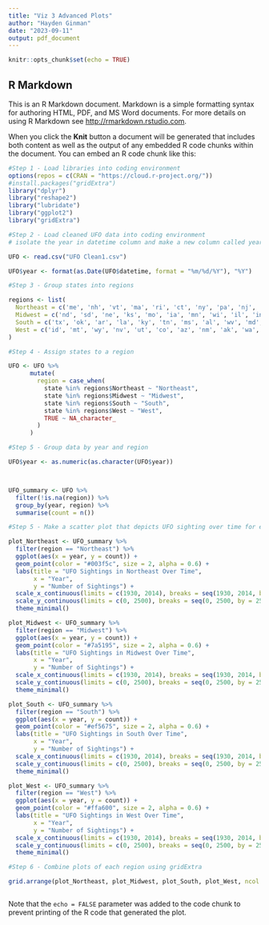 ```yaml
---
title: "Viz 3 Advanced Plots"
author: "Hayden Ginman"
date: "2023-09-11"
output: pdf_document
---
```


```r
knitr::opts_chunk$set(echo = TRUE)
```

## R Markdown

This is an R Markdown document. Markdown is a simple formatting syntax for authoring HTML, PDF, and MS Word documents. For more details on using R Markdown see <http://rmarkdown.rstudio.com>.

When you click the **Knit** button a document will be generated that includes both content as well as the output of any embedded R code chunks within the document. You can embed an R code chunk like this:

```r
#Step 1 - Load libraries into coding environment
options(repos = c(CRAN = "https://cloud.r-project.org/"))
#install.packages("gridExtra")
library("dplyr")
library("reshape2")
library("lubridate")
library("ggplot2")
library("gridExtra")


```

```r
#Step 2 - Load cleaned UFO data into coding environment
# isolate the year in datetime column and make a new column called year

UFO <- read.csv("UFO Clean1.csv")

UFO$year <- format(as.Date(UFO$datetime, format = "%m/%d/%Y"), "%Y")
```

```r
#Step 3 - Group states into regions

regions <- list(
  Northeast = c('me', 'nh', 'vt', 'ma', 'ri', 'ct', 'ny', 'pa', 'nj', 'dc'),
  Midwest = c('nd', 'sd', 'ne', 'ks', 'mo', 'ia', 'mn', 'wi', 'il', 'in', 'oh', 'mi'),
  South = c('tx', 'ok', 'ar', 'la', 'ky', 'tn', 'ms', 'al', 'wv', 'md', 'de', 'va', 'nc', 'sc', 'ga', 'fl'),
  West = c('id', 'mt', 'wy', 'nv', 'ut', 'co', 'az', 'nm', 'ak', 'wa', 'or', 'ca', 'hi')
)

#Step 4 - Assign states to a region

UFO <- UFO %>%
      mutate(
        region = case_when(
          state %in% regions$Northeast ~ "Northeast",
          state %in% regions$Midwest ~ "Midwest",
          state %in% regions$South ~ "South",
          state %in% regions$West ~ "West",
          TRUE ~ NA_character_
        )
      )

#Step 5 - Group data by year and region

UFO$year <- as.numeric(as.character(UFO$year))



UFO_summary <- UFO %>%
  filter(!is.na(region)) %>%
  group_by(year, region) %>%
  summarise(count = n())

```

```r
#Step 5 - Make a scatter plot that depicts UFO sighting over time for each region

plot_Northeast <- UFO_summary %>%
  filter(region == "Northeast") %>%
  ggplot(aes(x = year, y = count)) +
  geom_point(color = "#003f5c", size = 2, alpha = 0.6) + 
  labs(title = "UFO Sightings in Northeast Over Time",
       x = "Year",
       y = "Number of Sightings") +
  scale_x_continuous(limits = c(1930, 2014), breaks = seq(1930, 2014, by = 10)) + 
  scale_y_continuous(limits = c(0, 2500), breaks = seq(0, 2500, by = 250)) + 
  theme_minimal()

plot_Midwest <- UFO_summary %>%
  filter(region == "Midwest") %>%
  ggplot(aes(x = year, y = count)) +
  geom_point(color = "#7a5195", size = 2, alpha = 0.6) +
  labs(title = "UFO Sightings in Midwest Over Time",
       x = "Year",
       y = "Number of Sightings") +
  scale_x_continuous(limits = c(1930, 2014), breaks = seq(1930, 2014, by = 10)) + 
  scale_y_continuous(limits = c(0, 2500), breaks = seq(0, 2500, by = 250)) + 
  theme_minimal()

plot_South <- UFO_summary %>%
  filter(region == "South") %>%
  ggplot(aes(x = year, y = count)) +
  geom_point(color = "#ef5675", size = 2, alpha = 0.6) +
  labs(title = "UFO Sightings in South Over Time",
       x = "Year",
       y = "Number of Sightings") +
  scale_x_continuous(limits = c(1930, 2014), breaks = seq(1930, 2014, by = 10)) +
  scale_y_continuous(limits = c(0, 2500), breaks = seq(0, 2500, by = 250)) + 
  theme_minimal()

plot_West <- UFO_summary %>%
  filter(region == "West") %>%
  ggplot(aes(x = year, y = count)) +
  geom_point(color = "#ffa600", size = 2, alpha = 0.6) +
  labs(title = "UFO Sightings in West Over Time",
       x = "Year",
       y = "Number of Sightings") +
  scale_x_continuous(limits = c(1930, 2014), breaks = seq(1930, 2014, by = 10)) + 
  scale_y_continuous(limits = c(0, 2500), breaks = seq(0, 2500, by = 250)) +
  theme_minimal()


```

```r
#Step 6 - Combine plots of each region using gridExtra

grid.arrange(plot_Northeast, plot_Midwest, plot_South, plot_West, ncol = 1)



```

Note that the `echo = FALSE` parameter was added to the code chunk to prevent printing of the R code that generated the plot.
